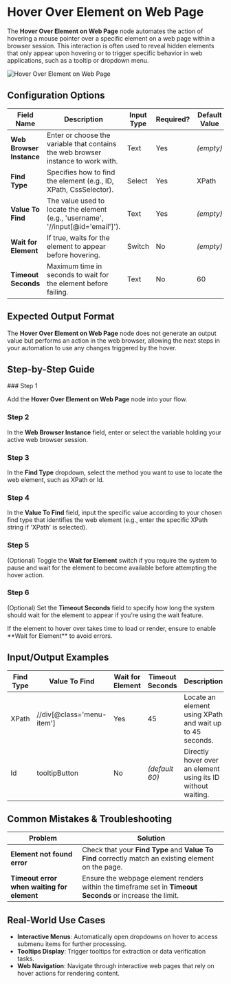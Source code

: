 
# Hover Over Element on Web Page

The **Hover Over Element on Web Page** node automates the action of hovering a mouse pointer over a specific element on a web page within a browser session. This interaction is often used to reveal hidden elements that only appear upon hovering or to trigger specific behavior in web applications, such as a tooltip or dropdown menu.

![Hover Over Element on Web Page](./hover-over-element-on-web-page.png)

## Configuration Options

| Field Name               | Description                                                                        | Input Type | Required? | Default Value |
| ------------------------ | ---------------------------------------------------------------------------------- | ---------- | --------- | ------------- |
| **Web Browser Instance** | Enter or choose the variable that contains the web browser instance to work with.  | Text       | Yes       | _(empty)_     |
| **Find Type**            | Specifies how to find the element (e.g., ID, XPath, CssSelector).                  | Select     | Yes       | XPath         |
| **Value To Find**        | The value used to locate the element (e.g., 'username', '//input[@id=\'email\']'). | Text       | Yes       | _(empty)_     |
| **Wait for Element**     | If true, waits for the element to appear before hovering.                          | Switch     | No        | _(empty)_     |
| **Timeout Seconds**      | Maximum time in seconds to wait for the element before failing.                    | Text       | No        | 60            |

## Expected Output Format

The **Hover Over Element on Web Page** node does not generate an output value but performs an action in the web browser, allowing the next steps in your automation to use any changes triggered by the hover.

## Step-by-Step Guide

<Steps>
### Step 1

Add the **Hover Over Element on Web Page** node into your flow.

### Step 2

In the **Web Browser Instance** field, enter or select the variable holding your active web browser session.

### Step 3

In the **Find Type** dropdown, select the method you want to use to locate the web element, such as XPath or Id.

### Step 4

In the **Value To Find** field, input the specific value according to your chosen find type that identifies the web element (e.g., enter the specific XPath string if 'XPath' is selected).

### Step 5

(Optional) Toggle the **Wait for Element** switch if you require the system to pause and wait for the element to become available before attempting the hover action.

### Step 6

(Optional) Set the **Timeout Seconds** field to specify how long the system should wait for the element to appear if you're using the wait feature.

</Steps>

<Callout type="info" title="Tip">
  If the element to hover over takes time to load or render, ensure to enable
  **Wait for Element** to avoid errors.
</Callout>

## Input/Output Examples

| Find Type | Value To Find             | Wait for Element | Timeout Seconds | Description                                                  |
| --------- | ------------------------- | ---------------- | --------------- | ------------------------------------------------------------ |
| XPath     | //div[@class='menu-item'] | Yes              | 45              | Locate an element using XPath and wait up to 45 seconds.     |
| Id        | tooltipButton             | No               | _(default 60)_  | Directly hover over an element using its ID without waiting. |

## Common Mistakes & Troubleshooting

| Problem                                    | Solution                                                                                                  |
| ------------------------------------------ | --------------------------------------------------------------------------------------------------------- |
| **Element not found error**                | Check that your **Find Type** and **Value To Find** correctly match an existing element on the page.      |
| **Timeout error when waiting for element** | Ensure the webpage element renders within the timeframe set in **Timeout Seconds** or increase the limit. |

## Real-World Use Cases

- **Interactive Menus**: Automatically open dropdowns on hover to access submenu items for further processing.
- **Tooltips Display**: Trigger tooltips for extraction or data verification tasks.
- **Web Navigation**: Navigate through interactive web pages that rely on hover actions for rendering content.
